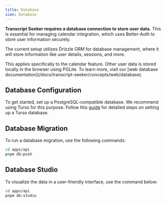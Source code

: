 ```yaml
---
title: Database
icon: Database
---
```


**Transcript Seeker requires a database connection to store user data.** This is essential for managing calendar integration, which uses Better-Auth to store user information securely.

The current setup utilizes Drizzle ORM for database management, where it will store information like user details, sessions, and more.

<Callout>
  This applies specifically to the calendar feature. Other user data is stored
  locally in the browser using PGLite. To learn more, visit our [web database
  documentation](/docs/transcript-seeker/concepts/web/database).
</Callout>

## Database Configuration

To get started, set up a PostgreSQL-compatible database. We recommend using Turso for this purpose. Follow this [guide](/docs/transcript-seeker/guides/turso) for detailed steps on setting up a Turso database.

## Database Migration

To run a database migration, use the following commands:

```bash
cd apps/api
pnpm db:push
```

## Database Studio

To visualize the data in a user-friendly interface, use the command below:

```bash
cd apps/api
pnpm db:studio
```
